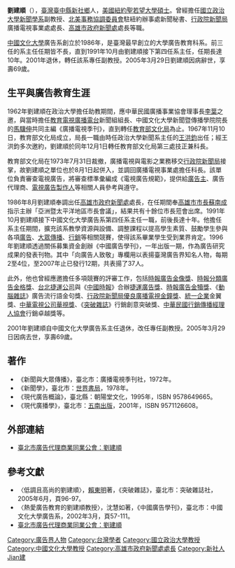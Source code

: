 {{no footnotes|time=2020-04-04T11:37:33+00:00}}
{{citation style|time=2020-04-04T11:36:35+00:00}}
'''劉建順'''（{{bd|1936年|7月29日|2005年|3月29日|catIdx=L劉}}），[[臺灣|臺灣]][[臺中縣|臺中縣]][[新社區|新社鄉]]人，[[美國|美國]][[紐約|紐約]][[聖若望大學|聖若望大學]][[碩士|碩士]]。曾經擔任[[國立政治大學新聞學系|國立政治大學新聞學系]]副教授、[[北美事務協調委員會|北美事務協調委員會]]駐紐約辦事處新聞秘書、[[行政院新聞局|行政院新聞局]]廣播電視事業處處長、[[高雄市政府新聞處|高雄市政府新聞處]]處長等職。

[[中國文化大學|中國文化大學]]廣告系創立於1986年，是臺灣最早創立的大學廣告教育科系。前三任的系主任任期皆不長，直到1991年10月由劉建順接下第四任系主任，任期長達10年。2001年退休，轉任該系專任副教授。2005年3月29日劉建順因病辭世，享壽69歲。

== 生平與廣告教育生涯 ==
1962年劉建順在政治大學擔任助教期間，應中華民國廣播事業協會理事長[[李葉|李葉]]之邀，與當時擔任[[教育電視廣播電台|教育電視廣播電台]]新聞組組長、中國文化大學新聞暨傳播學院院長的[[馬驥伸|馬驥伸]]共同主編《廣播電視季刊》，直到轉任[[教育部文化局|教育部文化局]]為止。1967年11月10日，教育部文化局成立，局長一職由時任政治大學新聞系主任的[[王洪鈞|王洪鈞]]出任；經王洪鈞多次邀約，劉建順於同年12月1日轉任教育部文化局第三處技正兼科長。

教育部文化局在1973年7月31日裁撤，廣播電視與電影之業務移交[[行政院新聞局|行政院新聞局]]接掌，故劉建順之單位也於8月1日起併入，並調回廣播電視事業處擔任科長。該單位負責審查電視廣告，將審查標準彙編成《電視廣告規範》，提供給[[廣告主|廣告主]]、廣告代理商、[[電視廣告|電視廣告]][[製作人|製作人]]等相關人員參考與遵守。

1986年8月劉建順奉調出任[[高雄市政府新聞處|高雄市政府新聞處]]處長，在任期間奉[[高雄市市長|高雄市市長]][[蘇南成|蘇南成]]指示主辦「亞洲暨太平洋地區市長會議」，結果共有十餘位市長蒞會出席。1991年10月劉建順接下中國文化大學廣告系第四任系主任一職，前後長達十年。他擔任系主任期間，擴充該系教學資源與設備、調整課程以提高學生素質、鼓勵學生參與各項[[廣告|廣告]]、[[大眾傳播|大眾傳播]]、[[市場營銷|行銷]]等相關競賽，使得該系畢業學生受到業界肯定。1996年劉建順透過關係募集資金創辦《中國廣告學刊》，一年出版一期，作為廣告研究成果的發表刊物。其中「向廣告人致敬」專欄用以表揚臺灣廣告界知名人物，每期2至4位，至2007年止已發行12期，共表揚了37人。

此外，他也曾經應邀擔任多項競賽的評審工作，包括[[時報廣告金像獎|時報廣告金像獎]]、[[時報分類廣告金格獎|時報分類廣告金格獎]]、[[台北捷運公司|台北捷運公司]]與《[[中國時報|中國時報]]》合辦[[捷運廣告獎|捷運廣告獎]]、[[時報廣告金犢獎|時報廣告金犢獎]]、《[[動腦雜誌|動腦雜誌]]》廣告流行語金句獎、[[金鐘獎|行政院新聞局優良廣播電視金鐘獎]]、[[統一企業|統一企業]]金翼獎、[[中華電視公司|中華電視公司]][[華視獎|華視獎]]、《[[突破雜誌|突破雜誌]]》行銷創意突破獎、[[中華民國行銷傳播經理人協會|中華民國行銷傳播經理人協會]]行銷卓越獎等。

2001年劉建順自中國文化大學廣告系主任退休，改任專任副教授。2005年3月29日因病去世，享壽69歲。

== 著作 ==
* 《新聞與大眾傳播》，臺北市：廣播電視季刊社，1972年。
* 《新聞學》，臺北市：[[世界書局|世界書局]]，1978年。
* 《現代廣告概論》，臺北縣：朝陽堂文化，1995年，ISBN 9578649665。
* 《現代廣播學》，臺北市：[[五南出版|五南出版]]，2001年，ISBN 9571126608。

== 外部連結 ==
* [http://www.taaa.org.tw/cview.asp?cid=200877151085&dtype=70 臺北市廣告代理商業同業公會：劉建順]{{dead link|date=2017年11月 |bot=InternetArchiveBot |fix-attempted=yes }}

== 參考文獻 ==
* 〈低調且高尚的劉建順〉，[[賴東明|賴東明]]著，《突破雜誌》，臺北市：突破雜誌社，2005年6月，頁96-97。
* 〈熱愛廣告教育的劉建順教授〉，沈慧如著，《中國廣告學刊》，臺北市：中國文化大學廣告系，2002年3月，頁57-111。
* [http://www.taaa.org.tw/cview.asp?cid=200877151085&dtype=70 臺北市廣告代理商業同業公會：劉建順]{{dead link|date=2017年11月 |bot=InternetArchiveBot |fix-attempted=yes }}
{{reflist}}

{{DEFAULTSORT:Liu劉}}
[[Category:廣告界人物|Category:廣告界人物]]
[[Category:台灣學者|Category:台灣學者]]
[[Category:國立政治大學教授|Category:國立政治大學教授]]
[[Category:中國文化大學教授|Category:中國文化大學教授]]
[[Category:高雄市政府新聞處處長|Category:高雄市政府新聞處處長]]
[[Category:新社人|Category:新社人]]
[[Category:劉姓|Jian建]]